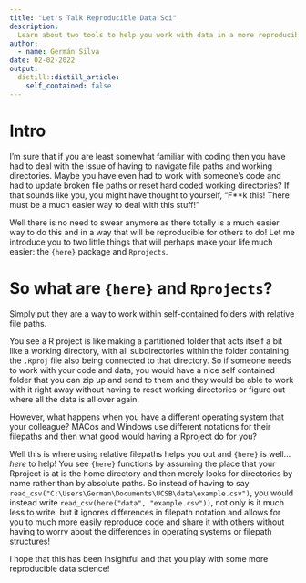 ```yaml
---
title: "Let's Talk Reproducible Data Sci"
description:
  Learn about two tools to help you work with data in a more reproducible way
author:
  - name: Germán Silva
date: 02-02-2022
output:
  distill::distill_article:
    self_contained: false
---
```


# Intro

I'm sure that if you are least somewhat familiar with coding then you have had to deal with the issue of having to navigate file paths and working directories. Maybe you have even had to work with someone's code and had to update broken file paths or reset hard coded working directories? If that sounds like you, you might have thought to yourself, "F**k this! There must be a much easier way to deal with this stuff!" 

Well there is no need to swear anymore as there totally is a much easier way to do this and in a way that will be reproducible for others to do! Let me introduce you to two little things that will perhaps make your life much easier: the `{here}` package and `Rprojects`.

# So what are `{here}` and `Rprojects`?

Simply put they are a way to work within self-contained folders with relative file paths. 

You see a R project is like making a partitioned folder that acts itself a bit like a working directory, with all subdirectories within the folder containing the `.Rproj` file also being connected to that directory. So if someone needs to work with your code and data, you would have a nice self contained folder that you can zip up and send to them and they would be able to work with it right away without having to reset working directories or figure out where all the data is all over again. 

However, what happens when you have a different operating system that your colleague? MACos and Windows use different notations for their filepaths and then what good would having a Rproject do for you?

Well this is where using relative filepaths helps you out and `{here}` is well... *here* to help! You see `{here}` functions by assuming the place that your Rproject is at is the home directory and then merely looks for directories by name rather than by absolute paths. So instead of having to say `read_csv("C:\Users\German\Documents\UCSB\data\example.csv")`, you would instead write `read_csv(here("data", "example.csv"))`, not only is it much less to write, but it ignores differences in filepath notation and allows for you to much more easily reproduce code and share it with others without having to worry about the differences in operating systems or filepath structures! 

I hope that this has been insightful and that you play with some more reproducible data science!